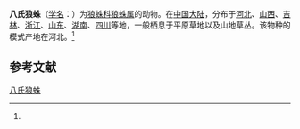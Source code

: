 {{Speciesbox
| name = 八氏狼蛛
| status = 
| status_system = 
| image = 
| genus = Lycosa
| species = yaginumai
| authority = (Song et Zhang, 1985)<ref name='id13841'>{{cite web| url =http://www.bioinfo.cn/db05/BjdwSpecies.php?action=view&id=13841| title =八氏狼蛛| work =《中国动物物种编目数据库》| publisher =中国科学院微生物研究所| author =中国科学院动物研究所| accessdate =2009-04-28| deadurl =yes| archiveurl =https://web.archive.org/web/20160305041423/http://www.bioinfo.cn/db05/BjdwSpecies.php?action=view&id=13841| archivedate =2016-03-05}}</ref>
}}

'''八氏狼蛛'''（[[学名|学名]]：{{lang|la|''Lycosa yaginumai''}}）为[[狼蛛科|狼蛛科]][[狼蛛属|狼蛛属]]的动物。在[[中国大陆|中国大陆]]，分布于[[河北|河北]]、[[山西|山西]]、[[吉林|吉林]]、[[浙江|浙江]]、[[山东|山东]]、[[湖南|湖南]]、[[四川|四川]]等地，一般栖息于平原草地以及山地草丛。该物种的模式产地在河北。<ref name='id13841'/>

== 参考文献 ==
{{reflist}}

{{Wikispecies|Lycosa yaginumai}}

[[Category:狼蛛属|八氏狼蛛]]


{{蜘蛛小作品}}